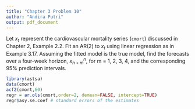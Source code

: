 ---
title: "Chapter 3 Problem 10"
author: "Andira Putri"
output: pdf_document
---

Let $x_t$ represent the cardiovascular mortality series (`cmort`) discussed in Chapter 2, Example 2.2.  Fit an AR(2) to $x_t$ using linear regression as in Example 3.17. Assuming the fitted model is the true model, find the forecasts over a four-week horizon, $x^n_{n+m}$, for m = 1, 2, 3, 4, and the corresponding 95% prediction intervals.

```{r}
library(astsa)
data(cmort)
acf2(cmort,60)
regr = ar.ols(cmort,order=2, demean=FALSE, intercept=TRUE)
regr$asy.se.coef # standard errors of the estimates
```